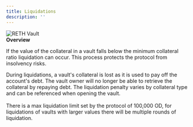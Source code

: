 ```yaml
---
title: Liquidations
description: ''
---
```


![RETH Vault](</img/RETH Vault.png>)\
**Overview**

If the value of the collateral in a vault falls below the minimum collateral ratio liquidation can occur. This process protects the protocol from insolvency risks.

During liquidations, a vault's collateral is lost as it is used to pay off the account's debt. The vault owner will no longer be able to retrieve the collateral by repaying debt. The liquidation penalty varies by collateral type and can be referenced when opening the vault.\
\
There is a max liquidation limit set by the protocol of 100,000 OD, for liquidations of vaults with larger values there will be multiple rounds of liquidation.
